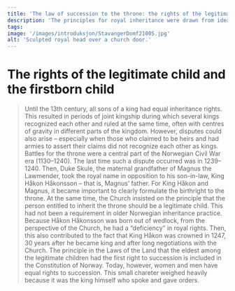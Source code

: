 ```yaml
---
title: 'The law of succession to the throne: the rights of the legitimate child and the firstborn child'
description: 'The principles for royal inheritance were drawn from ideas developed in the Church.'
tags:
image: '/images/introduksjon/StavangerDomf21005.jpg'
alt: 'Sculpted royal head over a church door.'
---
```



# The rights of the legitimate child and the firstborn child

<Blockquote
    quote='“And after the death of our king, it is the first inheritance that he who is the son of the king of Norway shall be king of all of the realm of Norway, solely the oldest and lawfully begotten.”'
    footer='Christianity section, chapter 4' />

<Container stil="initial side">
    Until the 13th century, all sons of a king had equal inheritance rights. 
    This resulted in periods of joint kingship during which several kings recognized each other and ruled at the same time, often with centres of gravity in different parts of the kingdom. 
    However, disputes could also arise – especially when those who claimed to be heirs and had armies to assert their claims did not recognize each other as kings. 
    Battles for the throne were a central part of the Norwegian Civil War era (1130–1240). 
    The last time such a dispute occurred was in 1239–1240. 
    Then, Duke Skule, the maternal grandfather of Magnus the Lawmender, took the royal name in opposition to his son-in-law, King Håkon Håkonsson – that is, Magnus’ father. 
    For King Håkon and Magnus, it became important to clearly formulate the birthright to the throne. 
    At the same time, the Church insisted on the principle that the person entitled to inherit the throne should be a legitimate child. 
    This had not been a requirement in older Norwegian inheritance practice. 
    Because Håkon Håkonsson was born out of wedlock, from the perspective of the Church, he had a “deficiency” in royal rights. 
    Then, this also contributed to the fact that King Håkon was crowned in 1247, 30 years after he became king and after long negotiations with the Church. 
    The principle in the Laws of the Land that the eldest among the legitimate children had the first right to succession is included in the Constitution of Norway. 
    Today, however, women and men have equal rights to succession.
</Container>

<Work id="ubb-diplom-0035">
This small chareter weighed heavily because it was the king himself who spoke and gave orders.
</Work>
